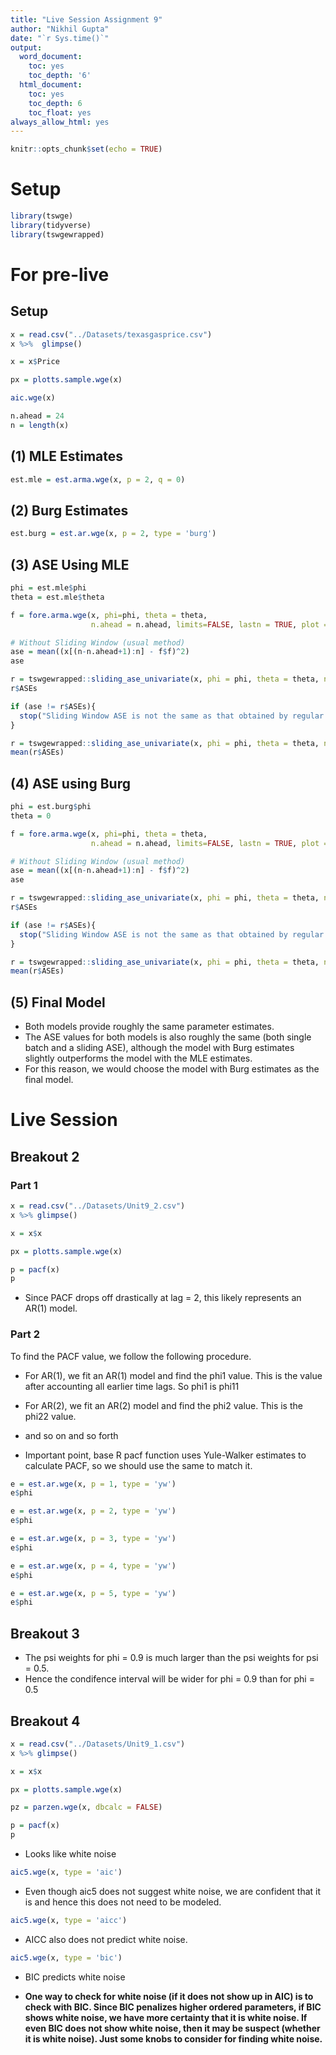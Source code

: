 ```yaml
---
title: "Live Session Assignment 9"
author: "Nikhil Gupta"
date: "`r Sys.time()`"
output:
  word_document:
    toc: yes
    toc_depth: '6'
  html_document:
    toc: yes
    toc_depth: 6
    toc_float: yes
always_allow_html: yes
---
```



```r
knitr::opts_chunk$set(echo = TRUE)
```

# Setup

```r
library(tswge)
library(tidyverse)
library(tswgewrapped)
```


# For pre-live

## Setup


```r
x = read.csv("../Datasets/texasgasprice.csv")
x %>%  glimpse()
```

```r
x = x$Price
```

```r
px = plotts.sample.wge(x)
```


```r
aic.wge(x)
```


```r
n.ahead = 24
n = length(x)
```

## (1) MLE Estimates
```r
est.mle = est.arma.wge(x, p = 2, q = 0)
```

## (2) Burg Estimates

```r
est.burg = est.ar.wge(x, p = 2, type = 'burg')
```

## (3) ASE Using MLE
```r
phi = est.mle$phi
theta = est.mle$theta
```

```r
f = fore.arma.wge(x, phi=phi, theta = theta,
                  n.ahead = n.ahead, limits=FALSE, lastn = TRUE, plot = FALSE)

# Without Sliding Window (usual method)
ase = mean((x[(n-n.ahead+1):n] - f$f)^2)
ase
```

```r
r = tswgewrapped::sliding_ase_univariate(x, phi = phi, theta = theta, n.ahead = n.ahead)
r$ASEs
```

```r
if (ase != r$ASEs){
  stop("Sliding Window ASE is not the same as that obtained by regular method. Please check your code")
}

```

```r
r = tswgewrapped::sliding_ase_univariate(x, phi = phi, theta = theta, n.ahead = n.ahead, batch_size = 104)
mean(r$ASEs)
```

## (4) ASE using Burg

```r
phi = est.burg$phi
theta = 0
```


```r
f = fore.arma.wge(x, phi=phi, theta = theta,
                  n.ahead = n.ahead, limits=FALSE, lastn = TRUE, plot = FALSE)

# Without Sliding Window (usual method)
ase = mean((x[(n-n.ahead+1):n] - f$f)^2)
ase
```

```r
r = tswgewrapped::sliding_ase_univariate(x, phi = phi, theta = theta, n.ahead = n.ahead)
r$ASEs
```

```r
if (ase != r$ASEs){
  stop("Sliding Window ASE is not the same as that obtained by regular method. Please check your code")
}
```

```r
r = tswgewrapped::sliding_ase_univariate(x, phi = phi, theta = theta, n.ahead = n.ahead, batch_size = 104)
mean(r$ASEs)
```

## (5) Final Model

* Both models provide roughly the same parameter estimates. 
* The ASE values for both models is also roughly the same (both single batch and a sliding ASE), although the model with Burg estimates slightly outperforms the model with the MLE estimates. 
* For this reason, we would choose the model with Burg estimates as the final model.

# Live Session

## Breakout 2

### Part 1

```r
x = read.csv("../Datasets/Unit9_2.csv")
x %>% glimpse()
```

```r
x = x$x
```

```r
px = plotts.sample.wge(x)
```

```r
p = pacf(x)
p
```

* Since PACF drops off drastically at lag = 2, this likely represents an AR(1) model.


### Part 2

To find the PACF value, we follow the following procedure.

* For AR(1), we fit an AR(1) model and find the phi1 value. This is the value after accounting all earlier time lags. So phi1 is phi11
* For AR(2), we fit an AR(2) model and find the phi2 value. This is the phi22 value.
* and so on and so forth

* Important point, base R pacf function uses Yule-Walker estimates to calculate PACF, so we should use the same to match it.


```r
e = est.ar.wge(x, p = 1, type = 'yw')
e$phi
```

```r
e = est.ar.wge(x, p = 2, type = 'yw')
e$phi
```

```r
e = est.ar.wge(x, p = 3, type = 'yw')
e$phi
```


```r
e = est.ar.wge(x, p = 4, type = 'yw')
e$phi
```


```r
e = est.ar.wge(x, p = 5, type = 'yw')
e$phi
```

## Breakout 3

* The psi weights for phi = 0.9 is much larger than the psi weights for psi = 0.5.
* Hence the condifence interval will be wider for phi = 0.9 than for phi = 0.5


## Breakout 4

```r
x = read.csv("../Datasets/Unit9_1.csv")
x %>% glimpse()
```

```r
x = x$x
```


```r
px = plotts.sample.wge(x)
```

```r
pz = parzen.wge(x, dbcalc = FALSE)
```

```r
p = pacf(x)
p
```

* Looks like white noise

```r
aic5.wge(x, type = 'aic')
```


* Even though aic5 does not suggest white noise, we are confident that it is and hence this does not need to be modeled.

```r
aic5.wge(x, type = 'aicc')
```

* AICC also does not predict white noise.

```r
aic5.wge(x, type = 'bic')
```

* BIC predicts white noise

* **One way to check for white noise (if it does not show up in AIC) is to check with BIC. Since BIC penalizes higher ordered parameters, if BIC shows white noise, we have more certainty that it is white noise. If even BIC does not show white noise, then it may be suspect (whether it is white noise). Just some knobs to consider for finding white noise.**

